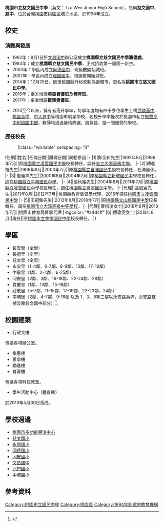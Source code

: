 {{Infobox_School
| name = 桃園市立慈文國民中學
| other_name = Tzu Wen Junior High School
| image = [[File:Tzu_Wen_Junior_High_School_Logo.gif|File:Tzu Wen Junior High School Logo.gif]]
| motto = 健康生活、快樂讀書<br>勤奮上進、追求卓越
| established = 1994年
| type = 市立[[國民中學|國民中學]]
| district = {{flagicon|TWN}} [[桃園市|桃園市]][[桃園區|桃園區]]
| principal = 傅瑜雯
| grades = 三年制，共70班。<br>七年級23班（紅牌）<br>八年級24班（藍牌）<br>九年級23班（綠牌）
| faculty = 141人
| staff = 13人
| students = 2,125（2022年）
| magazine = 慈文慈聞
| address = 330 桃園市桃園區中正路835號
| tel = +886-3-326-9340
| website = [http://www.twjh.tyc.edu.tw/ http://www.twjh.tyc.edu.tw/]
}}

'''桃園市立慈文國民中學'''（英文：Tzu Wen Junior High School），簡稱'''慈文國中'''、'''慈中'''，位於台灣[[桃園市|桃園市]][[桃園區|桃園區]][[埔子區|埔子]]地區，於1994年成立。

==校史==
===演變與發展===
*1992年：8月1日於[[桃園市立文昌國民中學|文昌國中]]辦公室成立'''桃園縣立慈文國民中學籌備處'''。
*1994年：成立'''桃園縣立慈文國民中學'''，正式招收第一屆國一新生。
*2003年：學區內成立[[桃園市立同德國民中學|同德國中]]，班級數開始減班。
*2007年：學區內成立[[桃園市立經國國民中學|經國國中]]，班級數開始減班。
*2014年：12月25日，因應桃園縣升格改制為直轄市，更名為'''桃園市立慈文國民中學'''。
*2016年：奉准增設'''英語資優班'''及'''體育班'''。
*2017年：奉准增設'''數理資優班'''。

*2013至今以來，擁有者高升學率，每學年度均有四十多位學生上榜[[桃園市立武陵高級中等學校|武陵高中]]、[[桃園市立桃園高級中等學校|桃園高中]]、[[國立中央大學附屬中壢高級中學|中大壢中]]等桃園市明星學校，名校升學率僅次於桃園市私立[[桃園市振聲高級中等學校|振聲高中附設國中部]]，教師均通過嚴格篩選，風氣佳，是一間優質的學校。

===歷任校長===
<!--原任校名以任職時校名為主，不需要更為現今名稱-->
:{|class="wikitable" cellspacing="0"
!任期||姓名||任職日期||離職日期||異動原因
|-
|1||鄭金和先生||1992年8月||1996年7月||原[[桃園市立凌雲國民中學|桃園縣立凌雲國民中學]]校長轉任，調任[[桃園市立內壢高級中等學校|省立內壢高級中學]]。
|-
|2||傅朝枝先生||1996年8月||2000年7月||原[[桃園市立自強國民中學|桃園縣立自強國民中學]]校長轉任，任滿退休。
|-
|3||姜義祥先生||2000年8月||2004年7月||原[[桃園市立觀音高級中等學校|桃園縣立新坡國民中學]]校長轉任，調任[[桃園市立平興國民中學|桃園縣立平興國民中學]]。
|-
|4||張秋銘先生||2004年8月||2011年7月||原[[桃園市立凌雲國民中學|桃園縣立凌雲國民中學]]校長轉任，調任[[桃園市立青溪國民中學|桃園縣立青溪國民中學]]。
|-
|代理||高鈺宸先生||2011年8月||2012年7月||桃園縣教育局督學代理，2015年調任[[桃園市立凌雲國民中學|桃園市立凌雲國民中學]]
|-
|5||王冠銘先生||2012年8月||2018年7月||原[[桃園市立山腳國民中學|桃園縣立山腳國民中學]]校長轉任，調任[[桃園市立大溪高級中等學校|桃園市立大溪高級中等學校]]。
|-
|代理||曹榕浚女士||2018年8月||2019年7月||桃園市教育局督學代理
|-bgcolor="#a4d4ff"
|6||傅瑜雯女士||2019年8月||現任||原[[桃園市立會稽國民中學|桃園市立會稽國民中學]]校長轉任。
|}

==學區==
*長安里（全里）
*長德里（全里）
*慈文里（全里）
*永安里（1-4鄰、6-7鄰、8-9鄰、13鄰、17-19鄰）
*中寧里（1鄰、2-4鄰、6-25鄰）
*同安里（2鄰、3鄰、16-18鄰、22-24鄰、28鄰）
*寶慶里（1鄰、13鄰、15-18鄰）
*莊敬里（5-7鄰、11-15鄰、17-19鄰、22-23鄰、24鄰）
*南埔里（2鄰、4-7鄰、9-16鄰 以及 1、3、8等三鄰以永安路為界，永安路雙號及靠慈文國中部分）<ref>{{Cite web |url=http://www.tyc.edu.tw/home.jsp?id=42&parentpath=0,41 |title=桃園市107學年度國民中小學學區劃分一覽表 |accessdate=2018-06-18 |archive-date=2018-06-16 |archive-url=https://web.archive.org/web/20180616054954/http://www.tyc.edu.tw/home.jsp?id=42&parentpath=0,41 |dead-url=no }}</ref>。

== 校園建築 ==
*行政大樓
包括各項辦公室。
*樂思樓
*善學樓
*勵進樓
*育菁樓
包括各項科任教室。
*學生活動中心（體育館）
於2019年4月30日落成。

== 學校週邊 ==
*[[桃園市多功能展演中心|桃園市多功能展演中心]]
*[[桃園市桃園區慈文國民小學|慈文國小]]
*[[桃園市桃園區永順國民小學|永順國小]]
*[[桃園市桃園區同德國民小學|同德國小]]
*[[桃園市桃園區同安國民小學|同安國小]]
*[[桃園市立文昌國民中學|文昌國中]]
*[[桃園市桃園區同安國民小學|北門國小]]
*[[桃園市桃園區中埔國民小學|中埔國小]]

==參考資料==
{{reflist}}

{{桃園市國民中學}}

[[Category:桃園市立國民中學|Category:桃園市立國民中學]]
[[Category:桃園區|Category:桃園區]]
[[Category:1994年創建的教育機構|Category:1994年創建的教育機構]]